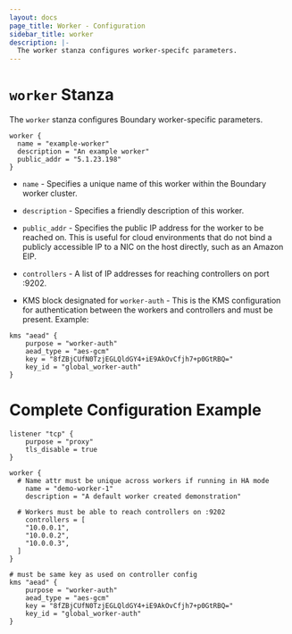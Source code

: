 ```yaml
---
layout: docs
page_title: Worker - Configuration
sidebar_title: worker
description: |-
  The worker stanza configures worker-specifc parameters.
---
```


# `worker` Stanza

The `worker` stanza configures Boundary worker-specific parameters.

```hcl
worker {
  name = "example-worker"
  description = "An example worker"
  public_addr = "5.1.23.198"
}
```

- `name` - Specifies a unique name of this worker within the Boundary worker cluster.

- `description` - Specifies a friendly description of this worker.

- `public_addr` - Specifies the public IP address for the worker to be reached on. This is useful for cloud environments that do not bind a publicly accessible IP to a NIC on the host directly, such as an Amazon EIP.

- `controllers` - A list of IP addresses for reaching controllers on port :9202.

- KMS block designated for `worker-auth` - This is the KMS configuration for authentication between the workers and controllers and must be present. Example:
```hcl
kms "aead" {
	purpose = "worker-auth"
	aead_type = "aes-gcm"
	key = "8fZBjCUfN0TzjEGLQldGY4+iE9AkOvCfjh7+p0GtRBQ="
	key_id = "global_worker-auth"
}
```

# Complete Configuration Example

```hcl
listener "tcp" {
	purpose = "proxy"
	tls_disable = true
}

worker {
  # Name attr must be unique across workers if running in HA mode
	name = "demo-worker-1"
	description = "A default worker created demonstration"

  # Workers must be able to reach controllers on :9202
	controllers = [
    "10.0.0.1",
    "10.0.0.2",
    "10.0.0.3",
  ]
}

# must be same key as used on controller config
kms "aead" {
	purpose = "worker-auth"
	aead_type = "aes-gcm"
	key = "8fZBjCUfN0TzjEGLQldGY4+iE9AkOvCfjh7+p0GtRBQ="
	key_id = "global_worker-auth"
}
```

